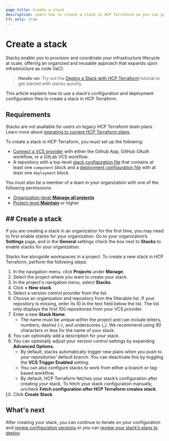 ```yaml
---
page_title: Create a stack
description: Learn how to create a stack in HCP Terraform so you can get started deploying your infrastructure.
tfc_only: true
---
```


# Create a stack

Stacks enable you to provision and coordinate your infrastructure lifecycle at scale, offering an organized and reusable approach that expands upon infrastructure as code (IaC). 

> **Hands-on**: Try out the [Deploy a Stack with HCP Terraform](/terraform/tutorials/cloud/stacks-deploy) tutorial to get started with stacks quickly.

This article explains how to use a stack’s configuration and deployment configuration files to create a stack in HCP Terraform.

## Requirements

Stacks are not available for users on legacy HCP Terraform team plans. Learn more about [migrating to current HCP Terraform plans](/terraform/cloud-docs/overview/migrate-teams-standard). 

To create a stack in HCP Terraform, you must set up the following:
* [Connect a VCS provider](/terraform/cloud-docs/vcs) with either the Github App, GitHub OAuth workflow, or a GitLab VCS workflow.
* A repository with a top-level [stack configuration file](/terraform/language/stacks/create/config) that contains at least one `component` block and a [deployment configuration file](/terraform/language/stacks/reference/tfdeploy) with at least one `deployment` block.

You must also be a member of a team in your organization with one of the following permissions:
* [Organization-level **Manage all projects**](/terraform/cloud-docs/users-teams-organizations/permissions#manage-all-projects)
* [Project-level **Maintain**](/terraform/cloud-docs/users-teams-organizations/permissions#maintain) or higher

## ## Create a stack

If you are creating a stack in an organization for the first time, you may need to first enable stacks for your organization. Go to your organization’s **Settings** page, and in the **General** settings check the box next to **Stacks** to enable stacks for your organization. 

Stacks live alongside workspaces in a project. To create a new stack in HCP Terraform, perform the following steps:

1. In the navigation menu, click **Projects** under **Manage**.  
1. Select the project where you want to create your stack.  
1. In the project's navigation menu, select **Stacks**.  
1. Click **+ New stack**.  
1. Select a version control provider from the list.  
1. Choose an organization and repository from the filterable list. If your repository is missing, enter its ID in the text field below the list. The list only displays the first 100 repositories from your VCS provider.  
1. Enter a new **Stack Name**.   
    * The name must be unique within the project and can include letters, numbers, dashes (-), and underscores (_). We recommend using 90 characters or less for the name of your stack.   
1. You can optionally add a description for your stack.  
1. You can optionally adjust your version control settings by expanding **Advanced Options.**  
    * By default, stacks automatically trigger new plans when you push to your repositories’ default branch. You can deactivate this by toggling the **VCS Trigger Enabled** setting.  
    * You can also configure stacks to work from either a branch or tag-based workflow.   
    * By default, HCP Terraform fetches your stack’s configuration after creating your stack. To fetch your stack configuration manually, uncheck **Fetch configuration after HCP Terraform creates stack.**  
1. Click **Create Stack**.

## What's next
After creating your stack, you can continue to iterate on your configuration and [review configuration versions](/terraform/cloud-docs/stacks/deploy/configuration-versions) or you can [review your stack’s plans to deploy](/terraform/cloud-docs/stacks/deploy/plans).

